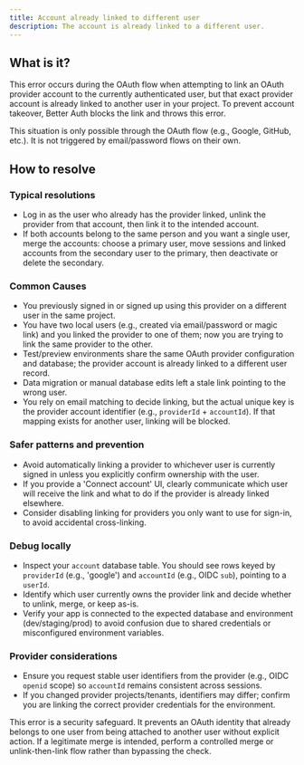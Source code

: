 ```yaml
---
title: Account already linked to different user
description: The account is already linked to a different user.
---
```


## What is it?

This error occurs during the OAuth flow when attempting to link an OAuth provider account 
to the currently authenticated user, but that exact provider account is already linked to 
another user in your project. To prevent account takeover, Better Auth blocks the link and 
throws this error.

This situation is only possible through the OAuth flow (e.g., Google, GitHub, etc.). It is 
not triggered by email/password flows on their own.

## How to resolve

### Typical resolutions

* Log in as the user who already has the provider linked, unlink the provider from that account, 
  then link it to the intended account.
* If both accounts belong to the same person and you want a single user, merge the accounts: choose 
  a primary user, move sessions and linked accounts from the secondary user to the primary, then 
  deactivate or delete the secondary.

### Common Causes

* You previously signed in or signed up using this provider on a different user in the same project.
* You have two local users (e.g., created via email/password or magic link) and you linked the provider 
  to one of them; now you are trying to link the same provider to the other.
* Test/preview environments share the same OAuth provider configuration and database; the provider account 
  is already linked to a different user record.
* Data migration or manual database edits left a stale link pointing to the wrong user.
* You rely on email matching to decide linking, but the actual unique key is the provider account identifier 
  (e.g., `providerId` + `accountId`). If that mapping exists for another user, linking will be blocked.

### Safer patterns and prevention

* Avoid automatically linking a provider to whichever user is currently signed in unless you explicitly 
  confirm ownership with the user.
* If you provide a 'Connect account' UI, clearly communicate which user will receive the link and what to do 
  if the provider is already linked elsewhere.
* Consider disabling linking for providers you only want to use for sign-in, to avoid accidental cross-linking.

### Debug locally

* Inspect your `account` database table. You should see rows keyed by 
  `providerId` (e.g., 'google') and `accountId` (e.g., OIDC `sub`), pointing to a `userId`.
* Identify which user currently owns the provider link and decide whether to unlink, merge, or keep as-is.
* Verify your app is connected to the expected database and environment (dev/staging/prod) to avoid confusion 
  due to shared credentials or misconfigured environment variables.

### Provider considerations

* Ensure you request stable user identifiers from the provider (e.g., OIDC `openid` scope) so `accountId` 
  remains consistent across sessions.
* If you changed provider projects/tenants, identifiers may differ; confirm you are linking the correct provider 
  credentials for the environment.

<Callout type="info">
  This error is a security safeguard. It prevents an OAuth identity that already belongs to one user 
  from being attached to another user without explicit action. If a legitimate merge is intended, perform 
  a controlled merge or unlink-then-link flow rather than bypassing the check.
</Callout>
